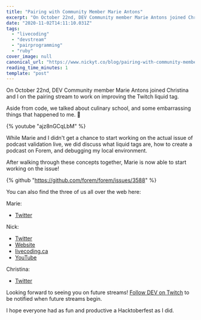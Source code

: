 ```yaml
---
title: "Pairing with Community Member Marie Antons"
excerpt: "On October 22nd, DEV Community member Marie Antons joined Christina and I on the pairing stream to..."
date: "2020-11-02T14:11:10.031Z"
tags:
  - "livecoding"
  - "devstream"
  - "pairprogramming"
  - "ruby"
cover_image: null
canonical_url: "https://www.nickyt.co/blog/pairing-with-community-member-marie-antons-3doi/"
reading_time_minutes: 1
template: "post"
---
```


On October 22nd, DEV Community member Marie Antons joined Christina and I on the pairing stream to work on improving the Twitch liquid tag.

Aside from code, we talked about culinary school, and some embarrassing things that happened to me. 🤣

{% youtube "ajz8nGCqLbM" %}

While Marie and I didn't get a chance to start working on the actual issue of podcast validation live, we did discuss what liquid tags are, how to create a podcast on Forem, and debugging my local environment.

After walking through these concepts together, Marie is now able to start working on the issue!

{% github "https://github.com/forem/forem/issues/3588" %}

You can also find the three of us all over the web here:

Marie:

- [Twitter](https://twitter.com/MarieAntons)

Nick:

- [Twitter](https://twitter.com/nickytonline)
- [Website](https://iamdeveloper.com/)
- [livecoding.ca](https://livecoding.ca)
- [YouTube](https://youtube.iamdeveloper.com)

Christina:

- [Twitter](https://twitter.com/coffeecraftcode)

Looking forward to seeing you on future streams! [Follow DEV on Twitch](twitch.tv/thepracticaldev) to be notified when future streams begin.

I hope everyone had as fun and productive a Hacktoberfest as I did.
